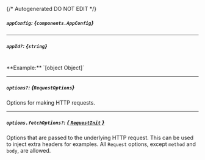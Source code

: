 {/* Autogenerated DO NOT EDIT  */}

##### `appConfig`: *{`components.AppConfig`}*

<Collapsible openLabel={Labels.showProperties} closeLabel={Labels.hideProperties}>
  <AppConfig />
</Collapsible>

---
##### `appId?`: *{`string`}*
<br/>
**Example:** `[object Object]`

---
##### `options?`: *{`RequestOptions`}*
Options for making HTTP requests.

---
##### `options.fetchOptions?`: [*{ `RequestInit` }*](https://developer.mozilla.org/en-US/docs/Web/API/Request/Request#options)
Options that are passed to the underlying HTTP request. This can be used to inject extra headers for examples. All `Request` options, except `method` and `body`, are allowed.

